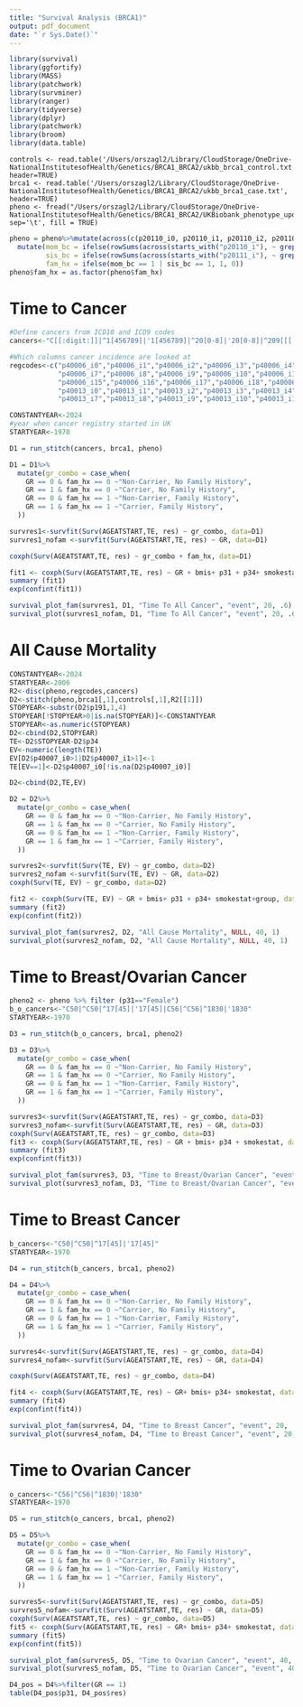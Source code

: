 ```yaml
---
title: "Survival Analysis (BRCA1)"
output: pdf_document
date: "`r Sys.Date()`"
---
```


```r
library(survival)
library(ggfortify)
library(MASS)
library(patchwork)
library(survminer)
library(ranger)
library(tidyverse)
library(dplyr)
library(patchwork)
library(broom)
library(data.table)
```

```read
controls <- read.table('/Users/orszagl2/Library/CloudStorage/OneDrive-NationalInstitutesofHealth/Genetics/BRCA1_BRCA2/ukbb_brca1_control.txt', header=TRUE)
brca1 <- read.table('/Users/orszagl2/Library/CloudStorage/OneDrive-NationalInstitutesofHealth/Genetics/BRCA1_BRCA2/ukbb_brca1_case.txt', header=TRUE)
pheno <- fread("/Users/orszagl2/Library/CloudStorage/OneDrive-NationalInstitutesofHealth/Genetics/BRCA1_BRCA2/UKBiobank_phenotype_update_112024_final_truncated_familyhistory.txt", sep='\t', fill = TRUE)
```

```r
pheno = pheno%>%mutate(across(c(p20110_i0, p20110_i1, p20110_i2, p20110_i3, p20111_i0, p20111_i1, p20111_i2, p20111_i3,), ~ str_replace_all(as.character(.), "[\\[\\]']", ""))) %>%  # Clean brackets and quotes
  mutate(mom_bc = ifelse(rowSums(across(starts_with("p20110_i"), ~ grepl("Breast cancer", .)), na.rm = TRUE) > 0, 1, 0),
         sis_bc = ifelse(rowSums(across(starts_with("p20111_i"), ~ grepl("Breast cancer", .)), na.rm = TRUE) > 0, 1, 0),
         fam_hx = ifelse(mom_bc == 1 | sis_bc == 1, 1, 0))
pheno$fam_hx = as.factor(pheno$fam_hx)
```


# Time to Cancer
```r
#Define cancers from ICD10 and ICD9 codes
cancers<-"C[[:digit:]]|^1[456789]|'1[456789]|^20[0-8]|'20[0-8]|^209[[[:blank:]]0123]|'209['0123]"

#Which columns cancer incidence are looked at 
regcodes<-c("p40006_i0","p40006_i1","p40006_i2","p40006_i3","p40006_i4","p40006_i5","p40006_i6", 
            "p40006_i7","p40006_i8","p40006_i9","p40006_i10","p40006_i11","p40006_i12","p40006_i13","p40006_i14",
            "p40006_i15","p40006_i16","p40006_i17","p40006_i18","p40006_i19","p40006_i20","p40006_i21",
            "p40013_i0","p40013_i1","p40013_i2","p40013_i3","p40013_i4","p40013_i5","p40013_i6",
            "p40013_i7","p40013_i8","p40013_i9","p40013_i10","p40013_i11","p40013_i12","p40013_i13","p40013_i14")

CONSTANTYEAR<-2024
#year when cancer registry started in UK
STARTYEAR<-1970
```

```r
D1 = run_stitch(cancers, brca1, pheno)
```

```r
D1 = D1%>%
  mutate(gr_combo = case_when(
    GR == 0 & fam_hx == 0 ~"Non-Carrier, No Family History",
    GR == 1 & fam_hx == 0 ~"Carrier, No Family History",
    GR == 0 & fam_hx == 1 ~"Non-Carrier, Family History",
    GR == 1 & fam_hx == 1 ~"Carrier, Family History",
  ))
```

```r
survres1<-survfit(Surv(AGEATSTART,TE, res) ~ gr_combo, data=D1)
survres1_nofam <-survfit(Surv(AGEATSTART,TE, res) ~ GR, data=D1)

coxph(Surv(AGEATSTART,TE, res) ~ gr_combo + fam_hx, data=D1)

fit1 <- coxph(Surv(AGEATSTART,TE, res) ~ GR + bmis+ p31 + p34+ smokestat, data=D1)
summary (fit1)
exp(confint(fit1))
```

```r
survival_plot_fam(survres1, D1, "Time To All Cancer", "event", 20, .6)
survival_plot(survres1_nofam, D1, "Time To All Cancer", "event", 20, .6)
```

# All Cause Mortality
```r
CONSTANTYEAR<-2024
STARTYEAR<-2006
R2<-disc(pheno,regcodes,cancers)
D2<-stitch(pheno,brca1[,1],controls[,1],R2[[1]])
STOPYEAR<-substr(D2$p191,1,4)
STOPYEAR[!STOPYEAR>0|is.na(STOPYEAR)]<-CONSTANTYEAR
STOPYEAR<-as.numeric(STOPYEAR)
D2<-cbind(D2,STOPYEAR)
TE<-D2$STOPYEAR-D2$p34
EV<-numeric(length(TE))
EV[D2$p40007_i0>1|D2$p40007_i1>1]<-1
TE[EV==1]<-D2$p40007_i0[!is.na(D2$p40007_i0)]

D2<-cbind(D2,TE,EV)
```

```r
D2 = D2%>%
  mutate(gr_combo = case_when(
    GR == 0 & fam_hx == 0 ~"Non-Carrier, No Family History",
    GR == 1 & fam_hx == 0 ~"Carrier, No Family History",
    GR == 0 & fam_hx == 1 ~"Non-Carrier, Family History",
    GR == 1 & fam_hx == 1 ~"Carrier, Family History",
  ))
```

```r
survres2<-survfit(Surv(TE, EV) ~ gr_combo, data=D2)
survres2_nofam <-survfit(Surv(TE, EV) ~ GR, data=D2)
coxph(Surv(TE, EV) ~ gr_combo, data=D2)

fit2 <- coxph(Surv(TE, EV) ~ GR + bmis+ p31 + p34+ smokestat+group, data=D2)
summary (fit2)
exp(confint(fit2))
```

```r
survival_plot_fam(survres2, D2, "All Cause Mortality", NULL, 40, 1)
survival_plot(survres2_nofam, D2, "All Cause Mortality", NULL, 40, 1)
```

# Time to Breast/Ovarian Cancer
```r
pheno2 <- pheno %>% filter (p31=="Female")
b_o_cancers<-"C50|^C50|^17[45]|'17[45]|C56|^C56|^1830|'1830"
STARTYEAR<-1970
```

```r
D3 = run_stitch(b_o_cancers, brca1, pheno2)
```

```r
D3 = D3%>%
  mutate(gr_combo = case_when(
    GR == 0 & fam_hx == 0 ~"Non-Carrier, No Family History",
    GR == 1 & fam_hx == 0 ~"Carrier, No Family History",
    GR == 0 & fam_hx == 1 ~"Non-Carrier, Family History",
    GR == 1 & fam_hx == 1 ~"Carrier, Family History",
  ))
```

```r
survres3<-survfit(Surv(AGEATSTART,TE, res) ~ gr_combo, data=D3)
survres3_nofam<-survfit(Surv(AGEATSTART,TE, res) ~ GR, data=D3)
coxph(Surv(AGEATSTART,TE, res) ~ gr_combo, data=D3)
fit3 <- coxph(Surv(AGEATSTART,TE, res) ~ GR + bmis+ p34 + smokestat, data=D3)
summary (fit3)
exp(confint(fit3))
```



```r
survival_plot_fam(survres3, D3, "Time to Breast/Ovarian Cancer", "event", 20, .8)
survival_plot(survres3_nofam, D3, "Time to Breast/Ovarian Cancer", "event", 20, .6)
```

# Time to Breast Cancer
```r
b_cancers<-"C50|^C50|^17[45]|'17[45]"
STARTYEAR<-1970
```

```r
D4 = run_stitch(b_cancers, brca1, pheno2)
```

```r
D4 = D4%>%
  mutate(gr_combo = case_when(
    GR == 0 & fam_hx == 0 ~"Non-Carrier, No Family History",
    GR == 1 & fam_hx == 0 ~"Carrier, No Family History",
    GR == 0 & fam_hx == 1 ~"Non-Carrier, Family History",
    GR == 1 & fam_hx == 1 ~"Carrier, Family History",
  ))
```

```r
survres4<-survfit(Surv(AGEATSTART,TE, res) ~ gr_combo, data=D4)
survres4_nofam<-survfit(Surv(AGEATSTART,TE, res) ~ GR, data=D4)

coxph(Surv(AGEATSTART,TE, res) ~ gr_combo, data=D4)

fit4 <- coxph(Surv(AGEATSTART,TE, res) ~ GR+ bmis+ p34+ smokestat, data=D4)
summary (fit4)
exp(confint(fit4))
```

```r
survival_plot_fam(survres4, D4, "Time to Breast Cancer", "event", 20, .8)
survival_plot(survres4_nofam, D4, "Time to Breast Cancer", "event", 20, .6)
```

# Time to Ovarian Cancer
```r
o_cancers<-"C56|^C56|^1830|'1830"
STARTYEAR<-1970
```

```r
D5 = run_stitch(o_cancers, brca1, pheno2)
```

```r
D5 = D5%>%
  mutate(gr_combo = case_when(
    GR == 0 & fam_hx == 0 ~"Non-Carrier, No Family History",
    GR == 1 & fam_hx == 0 ~"Carrier, No Family History",
    GR == 0 & fam_hx == 1 ~"Non-Carrier, Family History",
    GR == 1 & fam_hx == 1 ~"Carrier, Family History",
  ))
```

```r
survres5<-survfit(Surv(AGEATSTART,TE, res) ~ gr_combo, data=D5)
survres5_nofam<-survfit(Surv(AGEATSTART,TE, res) ~ GR, data=D5)
coxph(Surv(AGEATSTART,TE, res) ~ gr_combo, data=D5)
fit5 <- coxph(Surv(AGEATSTART,TE, res) ~ GR+ bmis+ p34+ smokestat, data=D5) # remove gender since only women
summary (fit5)
exp(confint(fit5))
```

```r
survival_plot_fam(survres5, D5, "Time to Ovarian Cancer", "event", 40, .6)
survival_plot(survres5_nofam, D5, "Time to Ovarian Cancer", "event", 40, .6)
```

```r
D4_pos = D4%>%filter(GR == 1)
table(D4_pos$p31, D4_pos$res)
```

